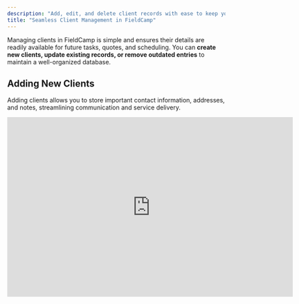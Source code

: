 ```yaml
---
description: "Add, edit, and delete client records with ease to keep your database accurate and up-to-date."
title: "Seamless Client Management in FieldCamp"
---
```


Managing clients in FieldCamp is simple and ensures their details are readily available for future tasks, quotes, and scheduling. You can **create new clients, update existing records, or remove outdated entries** to maintain a well-organized database.

## Adding New Clients

Adding clients allows you to store important contact information, addresses, and notes, streamlining communication and service delivery.

<iframe width="660" height="415" src="https://www.youtube.com/embed/28cgy5zLz60?si=kfFv-BPEywUiokXB" title="YouTube video player" frameborder="0" allow="accelerometer; autoplay; clipboard-write; encrypted-media; gyroscope; picture-in-picture; web-share" referrerpolicy="strict-origin-when-cross-origin" allowfullscreen />

### Steps to Add New Clients

1. **Navigate to the Clients Section**

   * Click on the **“Clients”** tab in the main dashboard to view the client list.

2. **Click on "Add New Client"**

   * Locate the **“+ Add Client”** button, typically at the top-right corner of the client list.

   * Clicking this button opens a form for entering the new client’s details.

3. **Enter Client Information**

![adding new client](/images/Screenshot2025-02-23at1.48.36PM.png "client-crm")

1. **Required Fields:**

   * **Name:** Enter the client’s full name (e.g., *John Doe*).

   * **Contact Details:** Add their phone number and email for communication.

2. **Optional Fields:**

   * **Address:** Include home or business location for scheduling.

   * **Company Name:** Add if applicable for business clients.

   * **Notes:** Record any special instructions or client preferences.

3. **Save the Client**

   * **Review the Information:** Double-check for accuracy.

   * **Click Save:** Press the **“Save”** button to store the client’s details.

   * **Confirmation:** A success message will appear confirming the client has been added.

4. **Verify the New Entry**

   * **Return to the Client List:** The new client will now be visible.

   * **Search for the Client:** Use the search bar to locate and confirm their details.

## Editing Client Records

FieldCamp allows you to easily update client records to modify information like contact details or preferences.

![editing clients](/images/Screenshot2025-02-23at1.49.50PM.png "Update CRM")

### Steps to Edit Client Records

1. **Select the Client to Edit**

   * Use the search bar or scroll through the client list to locate the client.

   * Click on the **client’s name** or the **Edit** icon next to their record.

2. **Modify Client Information**

   * Update details such as name, phone number, email, address, or notes.

   * Double-check the updated information for accuracy.

   * Click the **“Save”** button to apply the changes.

   * A confirmation message will appear.

## Deleting Client Records

If a client is no longer needed, you can remove them from the system to keep your database clean and accurate.

![deleting clients](/images/Screenshot2025-02-23at1.50.50PM.png "delete crm")

### Steps to Delete Client Records

1. **Locate the Client to Delete**

   * Navigate to the **Clients** section and find the record you wish to delete.

   * Click on the **Delete** icon or button associated with the client’s record.

2. **Confirm Deletion**

   * A confirmation dialog will appear.

   * Click **“Confirm”** to proceed or **“Cancel”** to abort.

3. **Verify the Deletion**

   * The deleted client should no longer appear in the client list.

   * If available, use the **Undo** option to restore the record temporarily.

## Key Benefits

* **Efficient Client Management**: Keep all client records up to date.

* **Easy Search & Retrieval**: Quickly find clients using the search function.

* **Seamless Editing & Deletion**: Update or remove records effortlessly.

* **Improved Organization**: Ensure a clean and structured CRM database.

With FieldCamp’s **client management tools**, handling customer records becomes quick, intuitive, and hassle-free.